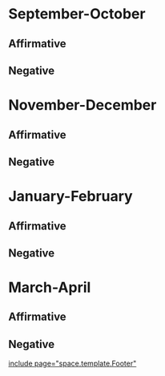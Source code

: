 =September-October= 
==Affirmative== 

==Negative== 




=November-December= 
==Affirmative== 




==Negative== 



=January-February= 
==Affirmative== 
==Negative== 

=March-April= 
==Affirmative== 
==Negative== 

[[include page="space.template.Footer"]]